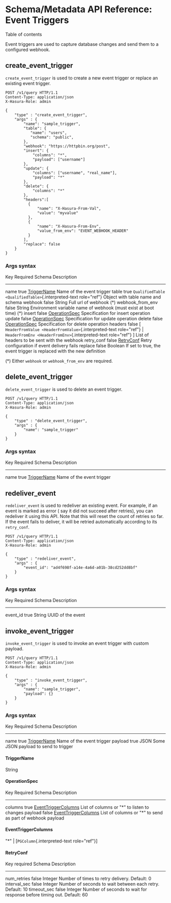 
Schema/Metadata API Reference: Event Triggers
=============================================

Table of contents

Event triggers are used to capture database changes and send them to a
configured webhook.

create\_event\_trigger
----------------------

`create_event_trigger` is used to create a new event trigger or replace
an existing event trigger.

```http
POST /v1/query HTTP/1.1
Content-Type: application/json
X-Hasura-Role: admin

{
    "type" : "create_event_trigger",
    "args" : {
        "name": "sample_trigger",
        "table": {
           "name": "users",
           "schema": "public",
        },
        "webhook": "https://httpbin.org/post",
        "insert": {
            "columns": "*",
            "payload": ["username"]
        },
        "update": {
            "columns": ["username", "real_name"],
            "payload": "*"
        },
        "delete": {
            "columns": "*"
        },
        "headers":[
          {
              "name": "X-Hasura-From-Val",
              "value": "myvalue"
          },
          {
              "name": "X-Hasura-From-Env",
              "value_from_env": "EVENT_WEBHOOK_HEADER"
          }
        ],
        "replace": false
    }
}
```

### Args syntax

  Key                  Required   Schema                                                                                                                                     Description
  -------------------- ---------- ------------------------------------------------------------------------------------------------------------------------------------------ -----------------------------------------------------------------------
  name                 true       [TriggerName](#triggername)                                                                                                                Name of the event trigger
  table                true       `QualifiedTable <QualifiedTable>`{.interpreted-text role="ref"}                                                                            Object with table name and schema
  webhook              false      String                                                                                                                                     Full url of webhook (\*)
  webhook\_from\_env   false      String                                                                                                                                     Environment variable name of webhook (must exist at boot time) (\*)
  insert               false      [OperationSpec](#operationspec)                                                                                                            Specification for insert operation
  update               false      [OperationSpec](#operationspec)                                                                                                            Specification for update operation
  delete               false      [OperationSpec](#operationspec)                                                                                                            Specification for delete operation
  headers              false      \[ `HeaderFromValue <HeaderFromValue>`{.interpreted-text role="ref"} \| `HeaderFromEnv <HeaderFromEnv>`{.interpreted-text role="ref"} \]   List of headers to be sent with the webhook
  retry\_conf          false      [RetryConf](#retryconf)                                                                                                                    Retry configuration if event delivery fails
  replace              false      Boolean                                                                                                                                    If set to true, the event trigger is replaced with the new definition

(\*) Either `webhook` or `webhook_from_env` are required.

delete\_event\_trigger
----------------------

`delete_event_trigger` is used to delete an event trigger.

```http
POST /v1/query HTTP/1.1
Content-Type: application/json
X-Hasura-Role: admin

{
    "type" : "delete_event_trigger",
    "args" : {
        "name": "sample_trigger"
    }
}
```

### Args syntax

  Key    Required   Schema                        Description
  ------ ---------- ----------------------------- ---------------------------
  name   true       [TriggerName](#triggername)   Name of the event trigger

redeliver\_event
----------------

`redeliver_event` is used to redeliver an existing event. For example,
if an event is marked as error ( say it did not succeed after retries),
you can redeliver it using this API. Note that this will reset the count
of retries so far. If the event fails to deliver, it will be retried
automatically according to its `retry_conf`.

```http
POST /v1/query HTTP/1.1
Content-Type: application/json
X-Hasura-Role: admin

{
    "type" : "redeliver_event",
    "args" : {
        "event_id": "ad4f698f-a14e-4a6d-a01b-38cd252dd8bf"
    }
}
```

### Args syntax

  Key         Required   Schema   Description
  ----------- ---------- -------- -------------------
  event\_id   true       String   UUID of the event

invoke\_event\_trigger
----------------------

`invoke_event_trigger` is used to invoke an event trigger with custom
payload.

```http
POST /v1/query HTTP/1.1
Content-Type: application/json
X-Hasura-Role: admin

{
    "type" : "invoke_event_trigger",
    "args" : {
        "name": "sample_trigger",
        "payload": {}
    }
}
```

### Args syntax

  Key       Required   Schema                        Description
  --------- ---------- ----------------------------- --------------------------------------
  name      true       [TriggerName](#triggername)   Name of the event trigger
  payload   true       JSON                          Some JSON payload to send to trigger

#### TriggerName

String

#### OperationSpec

  Key       Required   Schema                                        Description
  --------- ---------- --------------------------------------------- --------------------------------------------------------------
  columns   true       [EventTriggerColumns](#eventtriggercolumns)   List of columns or \"\*\" to listen to changes
  payload   false      [EventTriggerColumns](#eventtriggercolumns)   List of columns or \"\*\" to send as part of webhook payload

#### EventTriggerColumns

\"\*\" \| \[`PGColumn`{.interpreted-text role="ref"}\]

#### RetryConf

  Key             required   Schema    Description
  --------------- ---------- --------- -----------------------------------------------------------------------
  num\_retries    false      Integer   Number of times to retry delivery. Default: 0
  interval\_sec   false      Integer   Number of seconds to wait between each retry. Default: 10
  timeout\_sec    false      Integer   Number of seconds to wait for response before timing out. Default: 60
